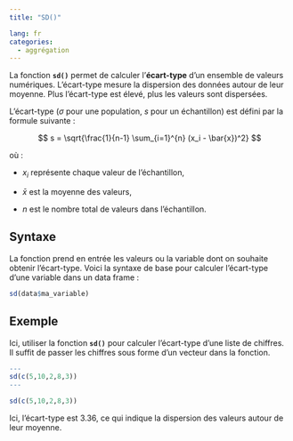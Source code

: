 ```yaml
---
title: "SD()"

lang: fr
categories:
  - aggrégation
---
```


La fonction **`sd()`** permet de calculer l’**écart-type** d’un ensemble de valeurs numériques. L’écart-type mesure la dispersion des données autour de leur moyenne. Plus l’écart-type est élevé, plus les valeurs sont dispersées.

L’écart-type ($\sigma$ pour une population, $s$ pour un échantillon) est défini par la formule suivante :

$$
s = \sqrt{\frac{1}{n-1} \sum_{i=1}^{n} (x_i - \bar{x})^2}
$$

où :

- $x_i$ représente chaque valeur de l’échantillon,  

- $\bar{x}$ est la moyenne des valeurs,  

- $n$ est le nombre total de valeurs dans l’échantillon.

## Syntaxe

La fonction prend en entrée les valeurs ou la variable dont on souhaite obtenir l’écart-type. Voici la syntaxe de base pour calculer l’écart-type d’une variable dans un data frame :

```r
sd(data$ma_variable)
```

## Exemple

Ici, utiliser la fonction **`sd()`** pour calculer l’écart-type d’une liste de chiffres. Il suffit de passer les chiffres sous forme d’un vecteur dans la fonction.

``` r
---
sd(c(5,10,2,8,3))
---
```

```r
sd(c(5,10,2,8,3))
```

Ici, l’écart-type est 3.36, ce qui indique la dispersion des valeurs autour de leur moyenne.

